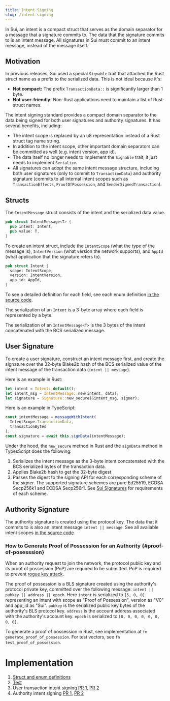 ```yaml
---
title: Intent Signing
slug: /intent-signing
---
```


In Sui, an intent is a compact struct that serves as the domain separator for a message that a signature commits to. The data that the signature commits to is an intent message. All signatures in Sui must commit to an intent message, instead of the message itself.

## Motivation

In previous releases, Sui used a special `Signable` trait that attached the Rust struct name as a prefix to the serialized data. This is not ideal because it's:

- **Not compact:** The prefix `TransactionData::` is significantly larger than 1 byte.
- **Not user-friendly:** Non-Rust applications need to maintain a list of Rust-struct names.

The intent signing standard provides a compact domain separator to the data being signed for both user signatures and authority signatures. It has several benefits, including:

- The intent scope is replaced by an u8 representation instead of a Rust struct tag name string.
- In addition to the intent scope, other important domain separators can be committed as well (e.g. intent version, app id).
- The data itself no longer needs to implement the `Signable` trait, it just needs to implement `Serialize`.
- All signatures can adopt the same intent message structure, including both user signatures (only to commit to `TransactionData`) and authority signature (commits to all internal intent scopes such as `TransactionEffects`, `ProofOfPossession`, and `SenderSignedTransaction`).

## Structs

The `IntentMessage` struct consists of the intent and the serialized data value.

```rust
pub struct IntentMessage<T> {
  pub intent: Intent,
  pub value: T,
}
```

To create an intent struct, include the `IntentScope` (what the type of the message is), `IntentVersion` (what version the network supports), and `AppId` (what application that the signature refers to).

```rust
pub struct Intent {
  scope: IntentScope,
  version: IntentVersion,
  app_id: AppId,
}
```

To see a detailed definition for each field, see each enum definition [in the source code](https://github.com/MystenLabs/sui/blob/0dc1a38f800fc2d8fabe11477fdef702058cf00d/crates/sui-types/src/intent.rs).

The serialization of an `Intent` is a 3-byte array where each field is represented by a byte.

The serialization of an `IntentMessage<T>` is the 3 bytes of the intent concatenated with the BCS serialized message.

## User Signature

To create a user signature, construct an intent message first, and create the signature over the 32-byte Blake2b hash of the BCS serialized value of the intent message of the transaction data (`intent || message`).

Here is an example in Rust:

```rust
let intent = Intent::default();
let intent_msg = IntentMessage::new(intent, data);
let signature = Signature::new_secure(&intent_msg, signer);
```

Here is an example in TypeScript:

```typescript
const intentMessage = messageWithIntent(
  IntentScope.TransactionData,
  transactionBytes
);
const signature = await this.signData(intentMessage);
```

Under the hood, the `new_secure` method in Rust and the `signData` method in TypesScript does the following:

1.  Serializes the intent message as the 3-byte intent concatenated with the BCS serialized bytes of the transaction data.
1.  Applies Blake2b hash to get the 32-byte digest
1.  Passes the digest to the signing API for each corresponding scheme of the signer. The supported signature schemes are pure Ed25519, ECDSA Secp256k1 and ECDSA Secp256r1. See [Sui Signatures](signatures.mdx#signature-requirements) for requirements of each scheme.

## Authority Signature

The authority signature is created using the protocol key. The data that it commits to is also an intent message `intent || message`. See all available intent scopes [in the source code](https://github.com/MystenLabs/sui/blob/0dc1a38f800fc2d8fabe11477fdef702058cf00d/crates/sui-types/src/intent.rs#L66)

### How to Generate Proof of Possession for an Authority {#proof-of-posesssion}

When an authority request to join the network, the protocol public key and its proof of possession (PoP) are required to be submitted. PoP is required to prevent [rogue key attack](https://crypto.stanford.edu/~dabo/pubs/papers/BLSmultisig.html).

The proof of possession is a BLS signature created using the authority's protocol private key, committed over the following message: `intent || pubkey || address || epoch`. Here `intent` is serialized to `[5, 0, 0]` representing an intent with scope as "Proof of Possession", version as "V0" and app_id as "Sui". `pubkey` is the serialized public key bytes of the authority's BLS protocol key. `address` is the account address associated with the authority's account key. `epoch` is serialized to `[0, 0, 0, 0, 0, 0, 0, 0]`.

To generate a proof of possession in Rust, see implementation at `fn generate_proof_of_possession`. For test vectors, see `fn test_proof_of_possession`.

# Implementation

1. [Struct and enum definitions](https://github.com/MystenLabs/sui/blob/0dc1a38f800fc2d8fabe11477fdef702058cf00d/crates/sui-types/src/intent.rs)
2. [Test](https://github.com/MystenLabs/sui/blob/d009e82fa35bda4f2b3e7a86a9529d36c32a8159/crates/sui-types/src/unit_tests/intent_tests.rs)
3. User transaction intent signing [PR 1](https://github.com/MystenLabs/sui/pull/6445), [PR 2](https://github.com/MystenLabs/sui/pull/8321)
4. Authority intent signing [PR 1](https://github.com/MystenLabs/sui/pull/8154), [PR 2](https://github.com/MystenLabs/sui/pull/8726)
